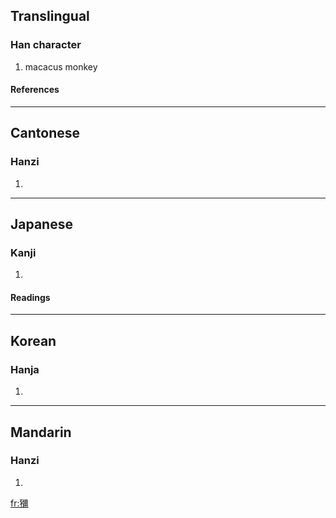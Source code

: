 {{see|猕}}

==Translingual==
===Han character===
{{Han char|rn=94|rad=犬|as=17|sn=20|four=4122<sub>7</sub>|canj=大竹弓一月 (KHNMB)}}
# macacus monkey
====References====
{{Han ref|kx=0721.110|dkj=20788|dj=1133.090|hdz=21378.100|uh=737C|ud=29564|bh=F46E|bd=62574}}

----
==Cantonese==
===Hanzi===
{{yue-hanzi|jyut=|y=lei4, mei4}}
# {{defn|Cantonese}}

----
==Japanese==
===Kanji===
{{ja-kanji|grade=|rs=犬17}}
# {{defn|Japanese}} 
====Readings====
{{ja-readings|on=[[び]] (bi), [[み]] (mi)|kun=[[さる]] (saru)}}

----
==Korean==
===Hanja===
{{ko-hanja|hangeul=미|eumhun=|rv=mi|mr=mi|y=mi}}
# {{defn|Korean}}

----
==Mandarin==
===Hanzi===
{{cmn-hanzi|sim=猕|pin=[[mí]] (mi2), [[quán]] (quan2)|wg=mi<sup>2</sup>, ch'üan<sup>2</sup>}}
# {{defn|Mandarin}}

[[fr:獼]]